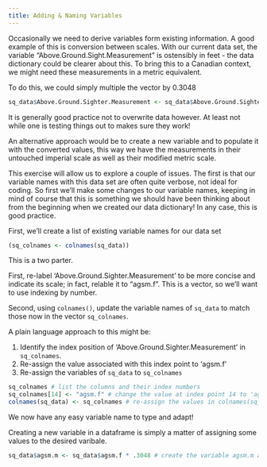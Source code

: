 ```yaml
---
title: Adding & Naming Variables
---
```


Occasionally we need to derive variables form existing information. A good example of this is conversion between scales. With our current data set, the variable "Above.Ground.Sight.Measurement" is ostensibly in feet - the data dictionary could be clearer about this. To bring this to a Canadian context, we might need these measurements in a metric equivalent.

To do this, we could simply multiple the vector by 0.3048

```r
sq_data$Above.Ground.Sighter.Measurement <- sq_data$Above.Ground.Sighter.Measurement * .3048
```

It is generally good practice not to overwrite data however. At least not while one is testing things out to makes sure they work!

An alternative approach would be to create a new variable and to populate it with the converted values, this way we have the measurements in their untouched imperial scale as well as their modified metric scale.

This exercise will allow us to explore a couple of issues. The first is that our variable names with this data set are often quite verbose, not ideal for coding. So first we'll make some changes to our variable names, keeping in mind of course that this is something we should have been thinking about from the beginning when we created our data dictionary! In any case, this is good practice.

First, we'll create a list of existing variable names for our data set

```r
(sq_colnames <- colnames(sq_data))
```

<div class = 'exercise'>
This is a two parter.

First, re-label 'Above.Ground.Sighter.Measurement' to be more concise and indicate its scale; in fact, relable it to "agsm.f". This is a vector, so we'll want to use indexing by number.

Second, using `colnames()`, update the variable names of `sq_data` to match those now in the vector `sq_colnames`.

A plain language approach to this might be:

1. Identify the index position of 'Above.Ground.Sighter.Measurement' in `sq_colnames`.
2. Re-assign the value associated with this index point to 'agsm.f'
3. Re-assign the variables of `sq_data` to `sq_colnames`
</div>

<div class = "solution">
```r
sq_colnames # list the columns and their index numbers
sq_colnames[14] <- "agsm.f" # change the value at index point 14 to 'agsm.f'
colnames(sq_data) <- sq_colnames # re-assign the values in colnames(sq_data) to match those in sq_colnames
```
</div>

We now have any easy variable name to type and adapt!

Creating a new variable in a dataframe is simply a matter of assigning some values to the desired varibale.

```r
sq_data$agsm.m <- sq_data$agsm.f * .3048 # create the variable agsm.m and populate it with the values in agsm.f times .3048
```